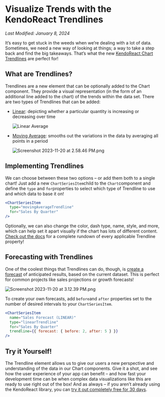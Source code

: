 # Visualize Trends with the KendoReact Trendlines

*Last Modified: January 8, 2024*

It’s easy to get stuck in the weeds when we’re dealing with a lot of data. Sometimes, we need a new way of looking at things; a way to take a step back and find the big takeaways. That’s what the new [KendoReact Chart Trendlines](https://www.telerik.com/kendo-react-ui/components/charts/chart/elements/trendlines/) are perfect for! 

## What are Trendlines?

Trendlines are a new element that can be optionally added to the Chart component. They provide a visual representation (in the form of an additional line added to the chart) of the trends within the data set. There are two types of Trendlines that can be added: 

- [Linear](https://www.telerik.com/kendo-react-ui/components/charts/chart/elements/trendlines/#toc-linear-trendline): depicting whether a particular quantity is increasing or decreasing over time
    
    ![Linear Average](./images/Screenshot_2023-11-20_at_2.58.34_PM.png)
    
- [Moving Average](https://www.telerik.com/kendo-react-ui/components/charts/chart/elements/trendlines/#toc-moving-average-trendline): smooths out the variations in the data by averaging all points in a period
    
    ![Screenshot 2023-11-20 at 2.58.46 PM.png](Visualize%20Trends%20with%20the%20KendoReact%20Trendlines%20ba9ddc0ec6514a899bd0e2a372d940fe/Screenshot_2023-11-20_at_2.58.46_PM.png)
    

## Implementing Trendlines

We can choose between these two options – or add them both to a single chart! Just add a new `ChartSeriesItem`child to the `Chart`component and define the `type` and `for`properties to select which type of Trendline to use and which data to base it on! 

```jsx
<ChartSeriesItem
  type="movingAverageTrendline"
  for="Sales By Quarter"
/>
```

Optionally, we can also change the color, dash type, name, style, and more, which can help set it apart visually if the chart has lots of different content. [Check out the docs](https://www.telerik.com/kendo-react-ui/components/charts/chart/elements/trendlines/#toc-customization) for a complete rundown of every applicable Trendline property! 

## Forecasting with Trendlines

One of the coolest things that Trendlines can do, though, is [create a forecast](https://www.telerik.com/kendo-react-ui/components/charts/chart/elements/trendlines/#toc-forecasts) of anticipated results, based on the current dataset. This is perfect for common projects like sales projections or growth forecasts!  

![Screenshot 2023-11-20 at 3.12.39 PM.png](Visualize%20Trends%20with%20the%20KendoReact%20Trendlines%20ba9ddc0ec6514a899bd0e2a372d940fe/Screenshot_2023-11-20_at_3.12.39_PM.png)

To create your own forecasts, add `before`and `after` properties set to the number of desired intervals to your `ChartSeriesItem`.

```jsx
<ChartSeriesItem
  name="Sales Forecast (LINEAR)"
  type="linearTrendline"
  for="Sales By Quarter"
  trendline={{ forecast: { before: 2, after: 5 } }}
/>
```

## Try it Yourself!

The Trendline element allows us to give our users a new perspective and understanding of the data in our Chart components. Give it a shot, and see how the user experience of your app can benefit – and how fast your development time can be when complex data visualizations like this are ready to use right out of the box!  And as always – if you aren’t already using the KendoReact library, you can [try it out completely free for 30 days](https://www.telerik.com/kendo-react-ui).
